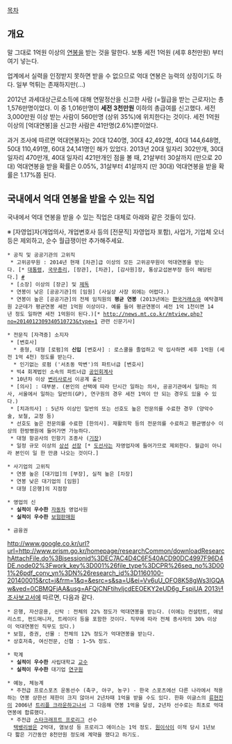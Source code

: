 [[목차]]

== 개요 ==
말 그대로 1억원 이상의 [[연봉]]을 받는 것을 말한다. 보통 세전 1억원 (세후 8천만원) 부터 여기 넣는다.

업계에서 실력을 인정받지 못하면 받을 수 없으므로 억대 연봉은 능력의 상징이기도 하다. 일부 먹튀는 존재하지만(...)

2012년 과세대상근로소득에 대해 연말정산을 신고한 사람 (=월급을 받는 근로자)는 총 1,576만명이었다. 이 중 1,016만명이 '''세전 3천만원''' 이하의 총급여를 신고했다. 세전 3,000만원 이상 받는 사람이 560만명 (상위 35%)에 위치한다는 것이다. 세전 1억원 이상의 [억대연봉]을 신고한 사람은 41만명(2.6%)뿐이었다.

과거 조사에 따르면 억대연봉자는 20대 1240명, 30대 42,492명, 40대 144,648명, 50대 110,491명, 60대 24,141명인 해가 있었다. 2013년 20대 일자리 302만개, 30대 일자리 470만개, 40대 일자리 421만개인 점을 볼 때, 21살부터 30살까지 (만으로 20대) 억대연봉을 받을 확률은 0.05%, 31살부터 41살까지 (만 30대) 억대연봉을 받을 확률은 1.17%쯤 된다.
== 국내에서 억대 연봉을 받을 수 있는 직업 == 
국내에서 억대 연봉을 받을 수 있는 직업은 대체로 아래와 같은 것들이 있다.

※ [자영업]자(개업의사, 개업변호사 등의 [전문직] 자영업자 포함), 사업가, 기업체 오너 등은 제외하고, 순수 월급쟁이만 추가해주세요.

 * 공직 및 공공기관의 고위직
  * 고위공무원 : 2014년 현재 [차관]급 이상의 모든 고위공무원이 억대연봉을 받는다. [* [[대통령]], [[국무총리]], [장관], [차관], [감사원]장, 통상교섭본부장 등이 해당된다.] [http://news.naver.com/main/read.nhn?mode=LSD&mid=sec&sid1=100&oid=008&aid=0002225153 #]
  * [소장] 이상의 [장군] 및 [[제독]]
  * 연봉이 낮은 [공공기관]의 [임원] (사실상 사장 외에는 어렵다.)
  * 연봉이 높은 [공공기관]의 전체 임직원의 '''평균 연봉''' (2013년에는 [[한국거래소]]와 예탁결제원 2군데가 평균연봉 세전 1억원 이상이다. 예를 들어 평균연봉이 세전 1억 1천이면 14년 정도 일하면 세전 1억원이 된다.)[* http://news.mt.co.kr/mtview.php?no=2014012309340510723&type=1 관련 신문기사]

 * 전문직 [자격증] 소지자
  * [변호사]
   * 중형, 대형 [로펌]의 '''신입''' [변호사] : 로스쿨을 졸업하고 막 입사하면 세후 1억원 (세전 1억 4천) 정도를 받는다.
   * 인기없는 로펌 ('서초동 막변')의 파트너급 [변호사]
  * 빅4 회계법인 소속의 파트너급 [[공인회계사]]
  * 10년차 이상 [[변리사]]로서 이공계 출신
  * [의사] : 대부분. (본인의 선택에 따라 단시간 일하는 의사, 공공기관에서 일하는 의사, 서울에서 일하는 일반의(GP), 연구원의 경우 세전 1억이 안 되는 경우도 있을 수 있다.)
  * [치과의사] : 5년차 이상인 일반의 또는 선호도 높은 전문의를 수료한 경우 (양악수술, 보철, 교정 등)
  * 선호도 높은 전문의를 수료한 [한의사]. 재활의학 등의 전문의를 수료하고 평균병상수 이상의 한방병원에 들어가면 가능하다.
  * 대형 항공사의 민항기 조종사 ([[기장]])
  * 일정 규모 이상의 [[상선]] [[선장]] [* [[도선사]]는 자영업자에 들어가므로 제외한다. 월급이 아니라 본인이 일 한 만큼 나오는 것이다.]

 * 사기업의 고위직
  * 연봉 높은 [대기업]의 [부장], 실적 높은 [차장]
  * 연봉 낮은 대기업의 [임원]
  * 대형 [은행]의 지점장

 * 영업의 신
  * '''실적이 우수한''' [[자동차]] 영업사원
  * '''실적이 우수한''' [[보험]]판매원

 * 금융권
[[http://www.google.co.kr/url?url=http://www.prism.go.kr/homepage/researchCommon/downloadResearchAttachFile.do%3Bjsessionid%3DEC7AC4D4C6F540ACD90DC4997F96D4DE.node02%3Fwork_key%3D001%26file_type%3DCPR%26seq_no%3D001%26pdf_conv_yn%3DN%26research_id%3D1160100-201400015&rct=j&frm=1&q=&esrc=s&sa=U&ei=Vv6uU_OFO8K58gWs3IGQAw&ved=0CBMQFjAA&usg=AFQjCNFtihvljcdEEOEKY2eUD6g_FspiUA 2013년 조사보고서]]에 따르면, 다음과 같다.
 * 은행, 자산운용, 신탁 : 전체의 22% 정도가 억대연봉을 받는다. (이에는 컨설턴트, 애널리스트, 펀드매니저, 트레이더 등을 포함한 것이다. 직무에 따라 전체 종사자의 30% 이상이 억대연봉인 직무도 있다.)
 * 보험, 증권, 선물 : 전체의 12% 정도가 억대연봉을 받는다.
 * 상호저축, 여신전문, 신협 : 1~5% 정도.

 * 학계
  * '''실적이 우수한''' 사립대학교 [[교수]]
  * '''실적이 우수한''' 대기업 [[연구원]]

 * 예능, 체능계
  * 주전급 프로스포츠 운동선수 (축구, 야구, 농구) - 한국 스포츠에선 다른 나라에서 적용하는 연봉 상한선 제한이 크지 않아서 2년차때 1억을 받을 수도 있다. 한화 이글스의 [[류현진]]이 2006년 [[트리플 크라운]]하고나서 그 다음해 연봉 1억을 달성, 2년차 선수로는 최초로 억대연봉에 합류했다.
  * 주전급 [[스타크래프트 프로리그]] 선수
   [[택뱅리쌍]]은 2억대, 염보성 등 프로리그 에이스는 1억 정도. [[원이삭]]이 이적 당시 1년보다 짧은 기간동안 8천만원 정도에 계약을 했다고 하기도.
